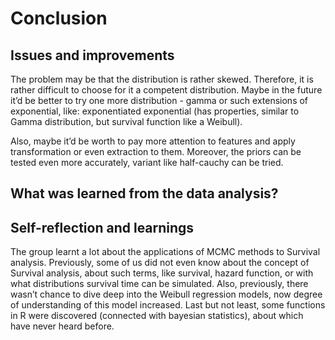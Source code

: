 # Conclusion

## Issues and improvements

The problem may be that the distribution is rather skewed.
Therefore, it is rather difficult to choose for it a competent distribution.
Maybe in the future it'd be better to try one more distribution - gamma or such extensions of exponential, like: 
exponentiated exponential (has properties, similar to Gamma distribution, but survival function like a Weibull).

Also, maybe it'd be worth to pay more attention to features and apply transformation or even extraction to them.
Moreover, the priors can be tested even more accurately, variant like half-cauchy can be tried.

## What was learned from the data analysis?

## Self-reflection and learnings

The group learnt a lot about the applications of MCMC methods to Survival analysis.
Previously, some of us did not even know about the concept of Survival analysis, about such terms, like
survival, hazard function, or with what distributions survival time can be simulated. Also, previously, there wasn't chance to dive deep into the  Weibull regression models, now degree of understanding of this model increased. Last but not least, some functions in R were discovered (connected with bayesian statistics), about which have never heard before.